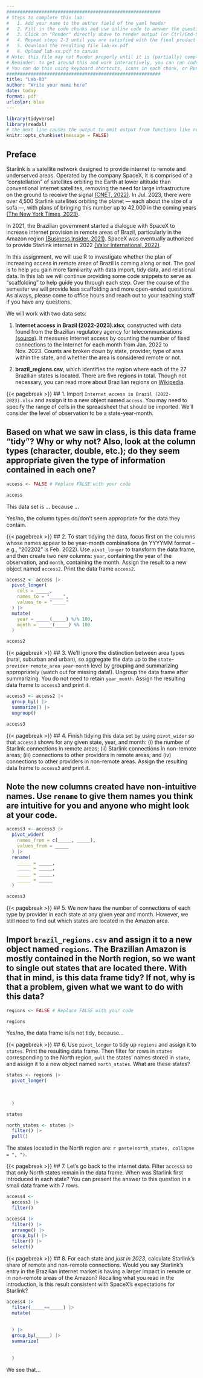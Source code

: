 ```yaml
---
#########################################################
# Steps to complete this lab:
#   1. Add your name to the author field of the yaml header
#   2. Fill in the code chunks and use inline code to answer the questions 
#   3. Click on "Render" directly above to render output (or Ctrl/Cmd-Shift-K)
#   4. Repeat steps 2-3 until you are satisfied with the final product
#   5. Download the resulting file lab-xx.pdf
#   6. Upload lab-xx.pdf to canvas
# Note: this file may not Render properly until it is (partially) completed
# Reminder: to get around this and work interactively, you can run code chunks on their own
# You can do this using keyboard shortcuts, icons in each chunk, or Run at the top right of this pane
#########################################################
title: "Lab-03"
author: "Write your name here"
date: today
format: pdf
urlcolor: blue
---
```


```r
library(tidyverse)
library(readxl)
# the next line causes the output to omit output from functions like read_csv()
knitr::opts_chunk$set(message = FALSE)
```

## Preface

Starlink is a satellite network designed to provide internet to remote and underserved areas. Operated by the company SpaceX, it is comprised of a "constellation" of satellites orbiting the Earth at lower altitude than conventional internet satellites, removing the need for large infrastructure on the ground to receive the signal [(CNET, 2022)](https://www.cnet.com/home/internet/starlink-satellite-internet-explained/). In Jul. 2023, there were over 4,500 Starlink satellites orbiting the planet --- each about the size of a sofa ---, with plans of bringing this number up to 42,000 in the coming years [(The New York Times, 2023)](https://www.nytimes.com/interactive/2023/07/28/business/starlink.html).

In 2021, the Brazilian government started a dialogue with SpaceX to increase internet provision in remote areas of Brazil, particularly in the Amazon region [(Business Insider, 2021)](https://www.businessinsider.com/elon-musk-met-brazil-government-spacex-starlink-internet-amazon-rainforest-2021-11). SpaceX was eventually authorized to provide Starlink internet in 2022 [(Valor International, 2022)](https://valorinternational.globo.com/business/news/2022/01/30/elon-musks-starlink-gets-greenlight-from-brazils-telecoms-regulator.ghtml).

In this assignment, we will use R to investigate whether the plan of increasing access in remote areas of Brazil is coming along or not. The goal is to help you gain more familiarity with data import, tidy data, and relational data. In this lab we will continue providing some code snippets to serve as "scaffolding" to help guide you through each step. Over the course of the semester we will provide less scaffolding and more open-ended questions. As always, please come to office hours and reach out to your teaching staff if you have any questions.

We will work with two data sets:

1. **Internet access in Brazil (2022-2023).xlsx**, constructed with data found from the Brazilian regulatory agency for telecommunications [(source)](https://dados.gov.br/dados/conjuntos-dados/acessos---banda-larga-fixa). It measures Internet access by counting the number of fixed connections to the Internet for each month from Jan. 2022 to Nov. 2023. Counts are broken down by state, provider, type of area within the state, and whether the area is considered remote or not.

2. **brazil_regions.csv**, which identifies the region where each of the 27 Brazilian states is located. There are five regions in total. Though not necessary, you can read more about Brazilian regions on [Wikipedia](https://en.wikipedia.org/wiki/Regions_of_Brazil).


<!--- Please leave the code above unchanged. Questions start from here. --->

{{< pagebreak >}}
## 1. Import `Internet access in Brazil (2022-2023).xlsx` and assign it to a new object named `access`. You may need to specify the range of cells in the spreadsheet that should be imported. We'll consider the level of observation to be a state-year-month.

## Based on what we saw in class, is this data frame "tidy"? Why or why not? Also, look at the column types (character, double, etc.); do they seem appropriate given the type of information contained in each one?
<!-- Tip: Open this file with a spreadsheet editor (such as Excel or Google Sheets) and inspect which cells contain information that matches the "rectangular" data.frame structure. Those are the ones you should import, ignoring everything else the spreadsheet may contain. -->

``` r
access <- FALSE # Replace FALSE with your code

access
```

This data set is ... because ...

Yes/no, the column types do/don't seem appropriate for the data they contain.


{{< pagebreak >}}
## 2. To start tidying the data, focus first on the columns whose names appear to be year-month combinations (in YYYYMM format -- e.g., "202202" is Feb. 2022). Use `pivot_longer` to transform the data frame, and then create two new columns: `year`, containing the year of the observation, and `month`, containing the month.  Assign the result to a new object named `access2`. Print the data frame `access2`.
<!-- Tip: Pay attention to column types after using pivot_longer. Take that into account when you create `year` and `month`.-->

```r
access2 <- access |>
  pivot_longer(
    cols = _____,
    names_to = "_____",
    values_to = "_____"
  ) |>
  mutate(
    year = _____(_____) %/% 100,
    month = _____(_____) %% 100
  )

access2
```


{{< pagebreak >}}
## 3. We'll ignore the distinction between area types (rural, suburban and urban), so aggregate the data up to the `state`-`provider`-`remote_area`-`year`-`month` level by grouping and summarizing appropriately (watch out for missing data!). Ungroup the data frame after summarizing. You do not need to retain `year_month`. Assign the resulting data frame to `access3` and print it.

``` r
access3 <- access2 |>
  group_by() |>
  summarize() |> 
  ungroup()

access3
```


{{< pagebreak >}}
## 4. Finish tidying this data set by using `pivot_wider` so that `access3` shows for any given state, year, and month: (i) the number of Starlink connections in remote areas; (ii) Starlink connections in non-remote areas; (iii) connections to other providers in remote areas; and (iv) connections to other providers in non-remote areas. Assign the resulting data frame to `access3` and print it.

## Note the new columns created have non-intuitive names. Use `rename` to give them names you think are intuitive for you and anyone who might look at your code.

``` r
access3 <- access3 |>
  pivot_wider(
    names_from = c(_____, _____),
    values_from = _____
  ) |>
  rename(
    _____ = _____,
    _____ = _____,
    _____ = _____,
    _____ = _____
  )

access3
```


{{< pagebreak >}}
## 5. We now have the number of connections of each type by provider in each state at any given year and month. However, we still need to find out which states are located in the Amazon area.

## Import `brazil_regions.csv` and assign it to a new object named `regions`. The Brazilian Amazon is mostly contained in the North region, so we want to single out states that are located there. With that in mind, is this data frame tidy? If not, why is that a problem, given what we want to do with this data?
<!-- Tip: The level of observation here is states.-->

``` r
regions <- FALSE # Replace FALSE with your code

regions
```

Yes/no, the data frame is/is not tidy, because...


{{< pagebreak >}}
## 6. Use `pivot_longer` to tidy up `regions` and assign it to `states`. Print the resulting data frame. Then filter for rows in `states` corresponding to the North region, `pull` the states' names stored in `state`, and assign it to a new object named `north_states`. What are these states?
<!-- Less code scaffolding this time! -->

``` r
states <- regions |>
  pivot_longer(
    
    
    
  )

states

north_states <- states |>
  filter() |>
  pull()
```

The states located in the North region are: `r paste(north_states, collapse = ", ")`.


{{< pagebreak >}}
## 7. Let's go back to the internet data. Filter `access3` so that only North states remain in the data frame. When was Starlink first introduced in each state? You can present the answer to this question in a small data frame with 7 rows.
<!-- Tip: As we saw in a previous example, you can use the syntax `%in%` in conjunction with `filter` to identify the rows where `state` takes on a value contained in `north_states`. -->

``` r
access4 <-
  access3 |>
  filter()

access4 |>
  filter() |>
  arrange() |>
  group_by() |>
  filter() |>
  select()
```


{{< pagebreak >}}
## 8. For each state and *just in 2023*, calculate Starlink's share of remote and non-remote connections. Would you say Starlink's entry in the Brazilian internet market is having a larger impact in remote or in non-remote areas of the Amazon? Recalling what you read in the introduction, is this result consistent with SpaceX's expectations for Starlink?
<!-- Tip: You'll have to calculate the shares before repeating the analysis from the previous question. -->

``` r
access4 |>
  filter(_____==_____) |>
  mutate(
    
    
  ) |>
  group_by(_____) |>
  summarize(
    
    
  )
```

We see that...
